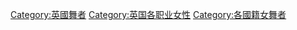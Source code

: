 [[Category:英國舞者|Category:英國舞者]]
[[Category:英国各职业女性|Category:英国各职业女性]]
[[Category:各國籍女舞者|Category:各國籍女舞者]]